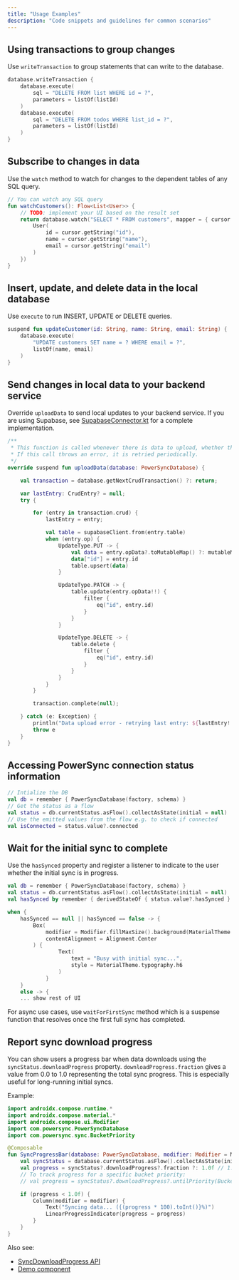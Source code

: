 ```yaml
---
title: "Usage Examples"
description: "Code snippets and guidelines for common scenarios"
---
```


## Using transactions to group changes

Use `writeTransaction` to group statements that can write to the database.

```kotlin
database.writeTransaction {
    database.execute(
        sql = "DELETE FROM list WHERE id = ?",
        parameters = listOf(listId)
    )
    database.execute(
        sql = "DELETE FROM todos WHERE list_id = ?",
        parameters = listOf(listId)
    )
}
```

## Subscribe to changes in data

Use the `watch` method to watch for changes to the dependent tables of any SQL query.

```kotlin
// You can watch any SQL query
fun watchCustomers(): Flow<List<User>> {
    // TODO: implement your UI based on the result set
    return database.watch("SELECT * FROM customers", mapper = { cursor ->
        User(
            id = cursor.getString("id"),
            name = cursor.getString("name"),
            email = cursor.getString("email")
        )
    })
}
```

## Insert, update, and delete data in the local database

Use `execute` to run INSERT, UPDATE or DELETE queries.

```kotlin
suspend fun updateCustomer(id: String, name: String, email: String) {
    database.execute(
        "UPDATE customers SET name = ? WHERE email = ?",
        listOf(name, email)
    )
}
```

## Send changes in local data to your backend service

Override `uploadData` to send local updates to your backend service. If you are using Supabase, see [SupabaseConnector.kt](https://github.com/powersync-ja/powersync-kotlin/blob/main/connectors/supabase/src/commonMain/kotlin/com/powersync/connector/supabase/SupabaseConnector.kt) for a complete implementation.

```kotlin
/**
 * This function is called whenever there is data to upload, whether the device is online or offline.
 * If this call throws an error, it is retried periodically.
 */
override suspend fun uploadData(database: PowerSyncDatabase) {

    val transaction = database.getNextCrudTransaction() ?: return;

    var lastEntry: CrudEntry? = null;
    try {

        for (entry in transaction.crud) {
            lastEntry = entry;

            val table = supabaseClient.from(entry.table)
            when (entry.op) {
                UpdateType.PUT -> {
                    val data = entry.opData?.toMutableMap() ?: mutableMapOf()
                    data["id"] = entry.id
                    table.upsert(data)
                }

                UpdateType.PATCH -> {
                    table.update(entry.opData!!) {
                        filter {
                            eq("id", entry.id)
                        }
                    }
                }

                UpdateType.DELETE -> {
                    table.delete {
                        filter {
                            eq("id", entry.id)
                        }
                    }
                }
            }
        }

        transaction.complete(null);

    } catch (e: Exception) {
        println("Data upload error - retrying last entry: ${lastEntry!!}, $e")
        throw e
    }
}
```

## Accessing PowerSync connection status information

```kotlin
// Intialize the DB
val db = remember { PowerSyncDatabase(factory, schema) }
// Get the status as a flow
val status = db.currentStatus.asFlow().collectAsState(initial = null)
// Use the emitted values from the flow e.g. to check if connected
val isConnected = status.value?.connected
```

## Wait for the initial sync to complete

Use the `hasSynced` property and register a listener to indicate to the user whether the initial sync is in progress.

```kotlin
val db = remember { PowerSyncDatabase(factory, schema) }
val status = db.currentStatus.asFlow().collectAsState(initial = null)
val hasSynced by remember { derivedStateOf { status.value?.hasSynced } }

when {
    hasSynced == null || hasSynced == false -> {
        Box(
            modifier = Modifier.fillMaxSize().background(MaterialTheme.colors.background),
            contentAlignment = Alignment.Center
        ) {
                Text(
                    text = "Busy with initial sync...",
                    style = MaterialTheme.typography.h6
                )
            }
    }
    else -> {
    ... show rest of UI
```

For async use cases, use `waitForFirstSync` method which is a suspense function that resolves once the first full sync has completed.

## Report sync download progress

You can show users a progress bar when data downloads using the `syncStatus.downloadProgress` property. `downloadProgress.fraction` gives a value from 0.0 to 1.0 representing the total sync progress. This is especially useful for long-running initial syncs.

Example:

```kotlin
import androidx.compose.runtime.*
import androidx.compose.material.*
import androidx.compose.ui.Modifier
import com.powersync.PowerSyncDatabase
import com.powersync.sync.BucketPriority

@Composable
fun SyncProgressBar(database: PowerSyncDatabase, modifier: Modifier = Modifier) {
    val syncStatus = database.currentStatus.asFlow().collectAsState(initial = null).value
    val progress = syncStatus?.downloadProgress?.fraction ?: 1.0f // 1.0 = complete
    // To track progress for a specific bucket priority:
    // val progress = syncStatus?.downloadProgress?.untilPriority(BucketPriority(2))?.fraction ?: 1.0f

    if (progress < 1.0f) {
        Column(modifier = modifier) {
            Text("Syncing data... ({(progress * 100).toInt()}%)")
            LinearProgressIndicator(progress = progress)
        }
    }
}
```

Also see:
- [SyncDownloadProgress API](https://powersync-ja.github.io/powersync-kotlin/core/com.powersync.sync/-sync-download-progress/index.html)
- [Demo component](https://github.com/powersync-ja/powersync-kotlin/blob/main/demos/supabase-todolist/shared/src/commonMain/kotlin/com/powersync/demos/components/GuardBySync.kt)

